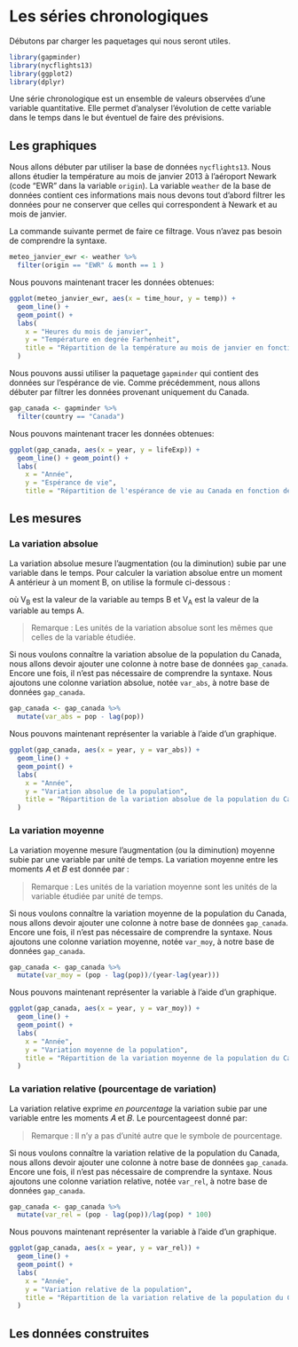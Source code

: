 # Les séries chronologiques

Débutons par charger les paquetages qui nous seront utiles.

```r
library(gapminder)
library(nycflights13)
library(ggplot2)
library(dplyr)
```

Une série chronologique est un ensemble de valeurs observées d’une variable quantitative. Elle permet d’analyser l’évolution de cette variable dans le temps dans le but éventuel de faire des prévisions.

## Les graphiques

Nous allons débuter par utiliser la base de données `nycflights13`. Nous allons étudier la température au mois de janvier 2013 à l'aéroport Newark (code "EWR" dans la variable `origin`). La variable `weather` de la base de données contient ces informations mais nous devons tout d'abord filtrer les données pour ne conserver que celles qui correspondent à Newark et au mois de janvier.

La commande suivante permet de faire ce filtrage. Vous n'avez pas besoin de comprendre la syntaxe.

```r
meteo_janvier_ewr <- weather %>% 
  filter(origin == "EWR" & month == 1 )
```

Nous pouvons maintenant tracer les données obtenues:

```r
ggplot(meteo_janvier_ewr, aes(x = time_hour, y = temp)) +
  geom_line() +
  geom_point() +
  labs(
    x = "Heures du mois de janvier",
    y = "Température en degrée Farhenheit",
    title = "Répartition de la température au mois de janvier en fonction de l'heure"
  )
```

Nous pouvons aussi utiliser la paquetage `gapminder` qui contient des données sur l'espérance de vie. Comme précédemment, nous allons débuter par filtrer les données provenant uniquement du Canada.

```r
gap_canada <- gapminder %>%
  filter(country == "Canada")
```

Nous pouvons maintenant tracer les données obtenues:

```r
ggplot(gap_canada, aes(x = year, y = lifeExp)) + 
  geom_line() + geom_point() +
  labs(
    x = "Année",
    y = "Espérance de vie",
    title = "Répartition de l'espérance de vie au Canada en fonction de l'année")
```

## Les mesures

### La variation absolue

La variation absolue mesure l’augmentation (ou la diminution) subie par une variable dans le temps. Pour calculer la variation absolue entre un moment A antérieur à un moment B, on utilise la formule ci-dessous :

\begin{equation}
\Delta V = V_B - V_A
\end{equation}

où V~B~ est la valeur de la variable au temps B et V~A~ est la valeur de la variable au temps A.

> Remarque : Les unités de la variation absolue sont les mêmes que celles de la variable étudiée.

Si nous voulons connaître la variation absolue de la population du Canada, nous allons devoir ajouter une colonne à notre base de données `gap_canada`. Encore une fois, il n'est pas nécessaire de comprendre la syntaxe. Nous ajoutons une colonne variation absolue, notée `var_abs`, à notre base de données `gap_canada`.

```r
gap_canada <- gap_canada %>%
  mutate(var_abs = pop - lag(pop))
```

Nous pouvons maintenant représenter la variable à l'aide d'un graphique.

```r
ggplot(gap_canada, aes(x = year, y = var_abs)) +
  geom_line() +
  geom_point() +
  labs(
    x = "Année",
    y = "Variation absolue de la population",
    title = "Répartition de la variation absolue de la population du Canada selon l'année"
  )
```

### La variation moyenne

La variation moyenne mesure l’augmentation (ou la diminution) moyenne subie par une variable par unité de temps. La variation moyenne entre les moments 𝐴 et 𝐵 est donnée par :

\begin{equation}
\Delta V_{moy} = \dfrac{V_B - V_A}{B-A}
\end{equation}

> Remarque : Les unités de la variation moyenne sont les unités de la variable étudiée par unité de temps.

Si nous voulons connaître la variation moyenne de la population du Canada, nous allons devoir ajouter une colonne à notre base de données `gap_canada`. Encore une fois, il n'est pas nécessaire de comprendre la syntaxe. Nous ajoutons une colonne variation moyenne, notée `var_moy`, à notre base de données `gap_canada`.

```r
gap_canada <- gap_canada %>%
  mutate(var_moy = (pop - lag(pop))/(year-lag(year)))
```

Nous pouvons maintenant représenter la variable à l'aide d'un graphique.

```r
ggplot(gap_canada, aes(x = year, y = var_moy)) +
  geom_line() +
  geom_point() +
  labs(
    x = "Année",
    y = "Variation moyenne de la population",
    title = "Répartition de la variation moyenne de la population du Canada selon l'année"
  )
```

### La variation relative (pourcentage de variation)

La variation relative exprime *en pourcentage* la variation subie par une variable entre les moments 𝐴 et 𝐵. Le pourcentageest donné par:

\begin{equation}
\Delta V_{\%} = \dfrac{V_B - V_A}{V_A}\times 100
\end{equation}

> Remarque : Il n’y a pas d’unité autre que le symbole de pourcentage.

Si nous voulons connaître la variation relative de la population du Canada, nous allons devoir ajouter une colonne à notre base de données `gap_canada`. Encore une fois, il n'est pas nécessaire de comprendre la syntaxe. Nous ajoutons une colonne variation relative, notée `var_rel`, à notre base de données `gap_canada`.

```r
gap_canada <- gap_canada %>%
  mutate(var_rel = (pop - lag(pop))/lag(pop) * 100)
```

Nous pouvons maintenant représenter la variable à l'aide d'un graphique.

```r
ggplot(gap_canada, aes(x = year, y = var_rel)) +
  geom_line() +
  geom_point() +
  labs(
    x = "Année",
    y = "Variation relative de la population",
    title = "Répartition de la variation relative de la population du Canada selon l'année"
  )
```

## Les données construites

